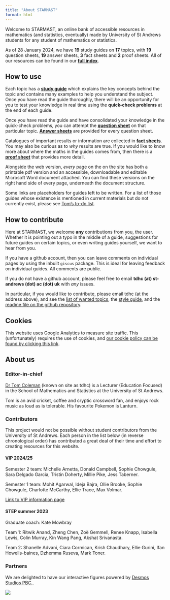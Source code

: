 ```yaml
---
title: "About STARMAST"
format: html
---
```


Welcome to STARMAST, an online bank of accessible resources in mathematics (and statistics, eventually) made by University of St Andrews students for any student of mathematics or statistics.

As of 28 January 2024, we have **19** study guides on **17** topics, with **19** question sheets, **19** answer sheets, **3** fact sheets and **2** proof sheets. All of our resources can be found in our [**full index**](fullindex.qmd).

## How to use {-}

Each topic has a [**study guide**](studyguidelist.qmd) which explains the key concepts behind the topic and contains many examples to help you understand the subject. Once you have read the guide thoroughly, there will be an opportunity for you to test your knowledge in real time using the **quick-check problems** at the end of each guide.

Once you have read the guide and have consolidated your knowledge in the quick-check problems, you can attempt the [**question sheet**](qalist.qmd) on that particular topic. [**Answer sheets**](qalist.qmd) are provided for every question sheet. 

Catalogues of important results or information are collected in [**fact sheets**](fslist.qmd). 
You may also be curious as to *why* results are true. If you would like to know more about where the maths in the guides comes from, then there is a [**proof sheet**](pslist.qmd) that provides more detail. 

Alongside the web version, *every* page on the on the site has both a printable pdf version and an accessible, downloadable and editable Microsoft Word document attached. You can find these versions on the right hand side of every page, underneath the document structure.

Some links are placeholders for guides left to be written. For a list of those guides whose existence is mentioned in current materials but do not currently exist, please see [Tom's to-do list](ttdl.qmd).

## How to contribute {-}

Here at STARMAST, we welcome **any** contributions from you, the user. Whether it is pointing out a typo in the middle of a guide, suggestions for future guides on certain topics, or even writing guides yourself, we want to hear from you.

If you have a github account, then you can leave comments on individual pages by using the inbuilt `giscus` package. This is ideal for leaving feedback on individual guides. All comments are public.

If you do not have a github account, please feel free to email **tdhc (at) st-andrews (dot) ac (dot) uk** with *any* issues. 

In particular, if you would like to contribute, please email tdhc (at the address above), and see the [list of wanted topics](ttdl.qmd), the [style guide](styleguide.qmd), and the [readme file on the github repository](https://github.com/tdhc153/starmast).

## Cookies {-}

This website uses Google Analytics to measure site traffic. This (unfortunately) requires the use of cookies, and [our cookie policy can be found by clicking this link](cookies.qmd).

## About us {-}

### Editor-in-chief {-}

[Dr Tom Coleman](https://www.st-andrews.ac.uk/mathematics-statistics/people/tdhc/) (known on site as tdhc) is a Lecturer (Education Focused) in the School of Mathematics and Statistics at the University of St Andrews. 

Tom is an avid cricket, coffee and cryptic crossword fan, and enjoys rock music as loud as is tolerable. His favourite Pokemon is Lanturn. 

### Contributors {-}

This project would not be possible without student contributors from the University of St Andrews. Each person in the list below (in reverse chronological order) has contributed a great deal of their time and effort to creating resources for this website. 

#### VIP 2024/25 {-}

Semester 2 team: Michelle Arnetta, Donald Campbell, Sophie Chowgule, Sara Delgado Garcia, Tristin Doherty, Millie Pike, Jess Taberner.

Semester 1 team: Mohit Agarwal, Ideja Bajra, Ollie Brooke, Sophie Chowgule, Charlotte McCarthy, Ellie Trace, Max Volmar.

[Link to VIP information page](VIP.qmd)

#### STEP summer 2023 {-}

Graduate coach: Kate Mowbray

Team 1: Ritwik Anand, Zheng Chen, Zoë Gemmell, Renee Knapp, Isabella Lewis, Colin Murray, Kin Wang Pang, Akshat Srivanasta.

Team 2: Shanelle Advani, Ciara Cormican, Krish Chaudhary, Ellie Gurini, Ifan Howells-baines, Dzhemma Ruseva, Mark Toner.

### Partners {-}

We are delighted to have our interactive figures powered by [Desmos Studios PBC.](https://www.desmos.com/).

![](desmos-centre.png)
